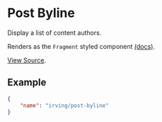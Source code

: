 <Meta title="WordPress Components|Post Byline" />

# Post Byline
Display a list of content authors.

Renders as the `Fragment` styled component [(docs)](?path=/docs/styled-components-fragment--basic-eample).

[View Source](https://github.com/alleyinteractive/wp-irving/tree/master/inc/components/components/post-byline).

## Example
```json
{
	"name": "irving/post-byline"
}
```
